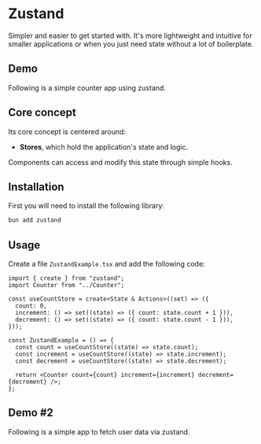 
# Zustand
Simpler and easier to get started with. It's more lightweight and intuitive for smaller applications or when you just need state without a lot of boilerplate.

<div className="mt-4">
  <BadgeLink href="https://zustand-demo.pmnd.rs/" label="Docs" />
</div>

## Demo
Following is a simple counter app using zustand.
<ZustandExample />

## Core concept
Its core concept is centered around:

* **Stores**, which hold the application's state and logic.

Components can access and modify this state through simple hooks.

## Installation
First you will need to install the following library:

```sh
bun add zustand
```

## Usage
Create a file `ZustandExample.tsx` and add the following code:

```tsx showLineNumbers title="ZustandExample.tsx"
import { create } from "zustand";
import Counter from "../Counter";

const useCountStore = create<State & Actions>((set) => ({
  count: 0,
  increment: () => set((state) => ({ count: state.count + 1 })),
  decrement: () => set((state) => ({ count: state.count - 1 })),
}));

const ZustandExample = () => {
  const count = useCountStore((state) => state.count);
  const increment = useCountStore((state) => state.increment);
  const decrement = useCountStore((state) => state.decrement);

  return <Counter count={count} increment={increment} decrement={decrement} />;
};

```

## Demo #2
Following is a simple app to fetch user data via zustand.
<ZustandFetchAdapter />